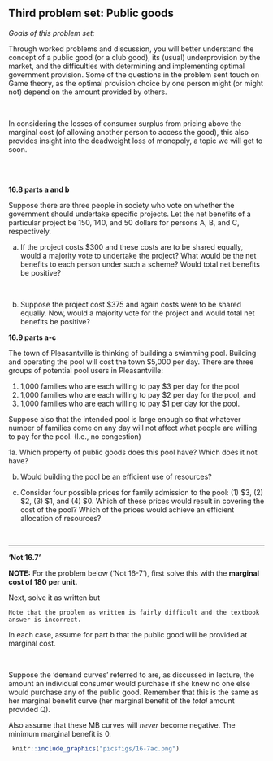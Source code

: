 ## Third problem set: Public goods {-}

*Goals of this problem set:*

Through worked problems and discussion, you will better understand the concept of a public good (or a club good), its (usual) underprovision by the market, and the difficulties with determining and implementing optimal government provision. Some of the questions in the problem sent touch on Game theory, as the optimal provision choice by one person might (or might not) depend on the amount provided by others.

\

In considering the losses of consumer surplus from pricing above the marginal cost (of allowing another person to access the good), this also provides insight into the deadweight loss of monopoly, a topic we will get to soon.

\
\

**16.8 parts a and b**

Suppose there are three people in society who vote on whether the government should undertake specific projects. Let the net benefits of a particular project be 150,  140, and 50 dollars for persons A, B, and C, respectively.

a. If the project costs \$300 and these costs are to be shared equally, would a majority vote to undertake the project? What would be the net benefits to each person under such a scheme? Would total net benefits be positive?

\

b. Suppose the project cost \$375 and again costs were to be shared equally. Now, would a majority vote for the project and would total net benefits be positive?



**16.9 parts a-c**

The town of Pleasantville is thinking of building a swimming pool. Building and operating the pool will cost the town \$5,000 per day. There are three groups of potential pool users in Pleasantville:

1. 1,000 families who are each willing to pay \$3 per day for the pool
2. 1,000 families who are each willing to pay \$2 per day for the pool, and
3. 1,000 families who are each willing to pay \$1 per day for the pool.

Suppose also that the intended pool is large enough so that whatever number of families come on any day will not affect what people are willing to pay for the pool. (I.e., no congestion)

1a. Which property of public goods does this pool have? Which does it not have?

b.  Would building the pool be an efficient use of resources?

c. Consider four possible prices for family admission to the pool: (1) \$3, (2) \$2, (3) \$1, and (4) \$0. Which of these prices would result in covering the cost of the pool? Which of the prices would achieve an efficient allocation of resources?



\

***



**'Not 16.7'**


**NOTE:** For the problem below ('Not 16-7'), first solve this with the **marginal cost of 180 per unit.**

Next, solve it as written but

```block2
Note that the problem as written is fairly difficult and the textbook answer is incorrect.
```


In each case, assume for part b that the public good will be provided at marginal cost.

<br> \bigskip

Suppose the 'demand curves' referred to are, as discussed in lecture, the amount an individual consumer would purchase if she knew no one else would purchase any of the public good. Remember that this is the same as her marginal benefit curve (her marginal benefit of the *total* amount provided Q).

Also assume that these MB curves will *never* become negative. The minimum marginal benefit is 0.

```r
 knitr::include_graphics("picsfigs/16-7ac.png")
```



